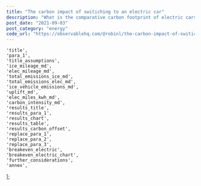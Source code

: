```yaml
---
title: "The carbon impact of switiching to an electric car"
description: "What is the comparative carbon footprint of electric cars?  As an existing petrol ICE car owner, should you switch to an electric car"
post_date: "2021-09-03"
post_category: "energy"
code_url: "https://observablehq.com/@robinl/the-carbon-impact-of-switiching-to-an-electric-car"
---
```




    'title',
    'para_1',
    'title_assumptions',
    'ice_mileage_md',
    'elec_mileage_md',
    'total_emissions_ice_md',
    'total_emissions_elec_md',
    'ice_vehicle_emissions_md',
    'uplift_md',
    'elec_miles_kwh_md',
    'carbon_intensity_md',
    'results_title',
    'results_para_1',
    'results_chart',
    'results_table',
    'results_carbon_offset',
    'replace_para_1',
    'replace_para_2',
    'replace_para_3',
    'breakeven_electric',
    'breakeven_electric_chart',
    'further_considerations',
    'annex',
];

<ObservableNotebook notebook={notebook} cells={output_order} />
